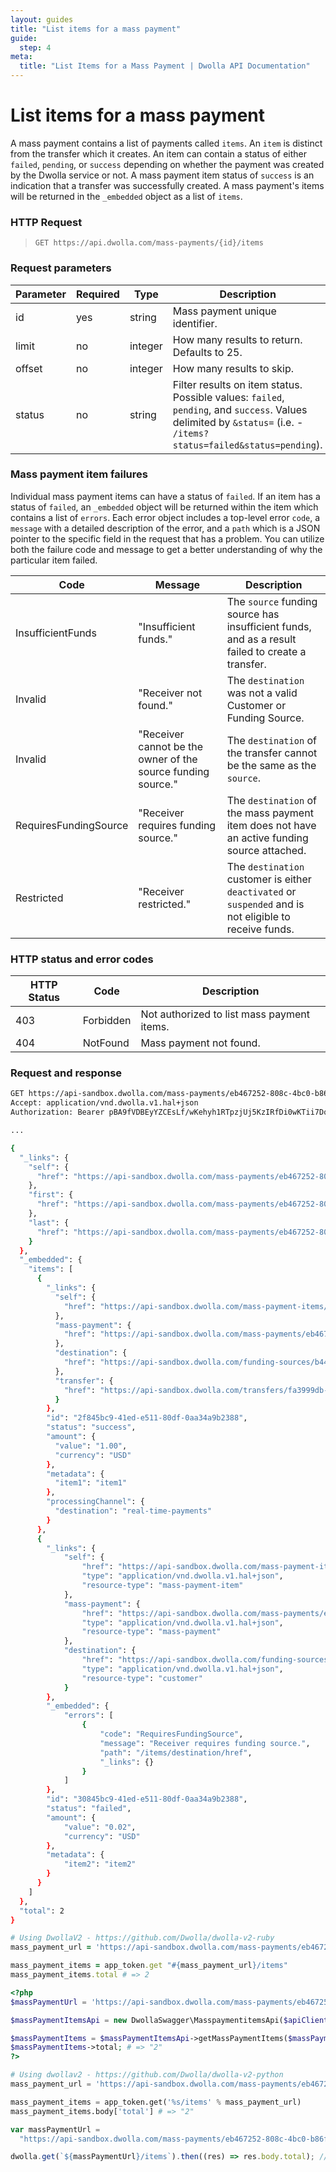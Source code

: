 ```yaml
---
layout: guides
title: "List items for a mass payment"
guide:
  step: 4
meta:
  title: "List Items for a Mass Payment | Dwolla API Documentation"
---
```


# List items for a mass payment

A mass payment contains a list of payments called `items`. An `item` is distinct from the transfer which it creates. An item can contain a status of either `failed`, `pending`, or `success` depending on whether the payment was created by the Dwolla service or not. A mass payment item status of `success` is an indication that a transfer was successfully created. A mass payment's items will be returned in the `_embedded` object as a list of `items`.

### HTTP Request

> `GET https://api.dwolla.com/mass-payments/{id}/items`

### Request parameters

| Parameter | Required | Type    | Description                                                                                                                                                        |
| --------- | -------- | ------- | ------------------------------------------------------------------------------------------------------------------------------------------------------------------ |
| id        | yes      | string  | Mass payment unique identifier.                                                                                                                                    |
| limit     | no       | integer | How many results to return. Defaults to 25.                                                                                                                        |
| offset    | no       | integer | How many results to skip.                                                                                                                                          |
| status    | no       | string  | Filter results on item status. Possible values: `failed`, `pending`, and `success`. Values delimited by `&status=` (i.e. - `/items?status=failed&status=pending`). |

### Mass payment item failures

Individual mass payment items can have a status of `failed`. If an item has a status of `failed`, an `_embedded` object will be returned within the item which contains a list of `errors`. Each error object includes a top-level error `code`, a `message` with a detailed description of the error, and a `path` which is a JSON pointer to the specific field in the request that has a problem. You can utilize both the failure code and message to get a better understanding of why the particular item failed.

| Code                  | Message                                                      | Description                                                                                             |
| --------------------- | ------------------------------------------------------------ | ------------------------------------------------------------------------------------------------------- |
| InsufficientFunds     | "Insufficient funds."                                        | The `source` funding source has insufficient funds, and as a result failed to create a transfer.        |
| Invalid               | "Receiver not found."                                        | The `destination` was not a valid Customer or Funding Source.                                           |
| Invalid               | "Receiver cannot be the owner of the source funding source." | The `destination` of the transfer cannot be the same as the `source`.                                   |
| RequiresFundingSource | "Receiver requires funding source."                          | The `destination` of the mass payment item does not have an active funding source attached.             |
| Restricted            | "Receiver restricted."                                       | The `destination` customer is either `deactivated` or `suspended` and is not eligible to receive funds. |

### HTTP status and error codes

| HTTP Status | Code      | Description                                |
| ----------- | --------- | ------------------------------------------ |
| 403         | Forbidden | Not authorized to list mass payment items. |
| 404         | NotFound  | Mass payment not found.                    |

### Request and response

```bash
GET https://api-sandbox.dwolla.com/mass-payments/eb467252-808c-4bc0-b86f-a5cd01454563/items
Accept: application/vnd.dwolla.v1.hal+json
Authorization: Bearer pBA9fVDBEyYZCEsLf/wKehyh1RTpzjUj5KzIRfDi0wKTii7DqY

...

{
  "_links": {
    "self": {
      "href": "https://api-sandbox.dwolla.com/mass-payments/eb467252-808c-4bc0-b86f-a5cd01454563/items"
    },
    "first": {
      "href": "https://api-sandbox.dwolla.com/mass-payments/eb467252-808c-4bc0-b86f-a5cd01454563/items?limit=25&offset=0"
    },
    "last": {
      "href": "https://api-sandbox.dwolla.com/mass-payments/eb467252-808c-4bc0-b86f-a5cd01454563/items?limit=25&offset=0"
    }
  },
  "_embedded": {
    "items": [
      {
        "_links": {
          "self": {
            "href": "https://api-sandbox.dwolla.com/mass-payment-items/2f845bc9-41ed-e511-80df-0aa34a9b2388"
          },
          "mass-payment": {
            "href": "https://api-sandbox.dwolla.com/mass-payments/eb467252-808c-4bc0-b86f-a5cd01454563"
          },
          "destination": {
            "href": "https://api-sandbox.dwolla.com/funding-sources/b442c936-1f87-465d-a4e2-a982164b26bd"
          },
          "transfer": {
            "href": "https://api-sandbox.dwolla.com/transfers/fa3999db-41ed-e511-80df-0aa34a9b2388"
          }
        },
        "id": "2f845bc9-41ed-e511-80df-0aa34a9b2388",
        "status": "success",
        "amount": {
          "value": "1.00",
          "currency": "USD"
        },
        "metadata": {
          "item1": "item1"
        },
        "processingChannel": {
          "destination": "real-time-payments"
        }
      },
      {
        "_links": {
            "self": {
                "href": "https://api-sandbox.dwolla.com/mass-payment-items/30845bc9-41ed-e511-80df-0aa34a9b2388",
                "type": "application/vnd.dwolla.v1.hal+json",
                "resource-type": "mass-payment-item"
            },
            "mass-payment": {
                "href": "https://api-sandbox.dwolla.com/mass-payments/eb467252-808c-4bc0-b86f-a5cd01454563",
                "type": "application/vnd.dwolla.v1.hal+json",
                "resource-type": "mass-payment"
            },
            "destination": {
                "href": "https://api-sandbox.dwolla.com/funding-sources/b442c936-1f87-465d-a4e2-a982164b26bd",
                "type": "application/vnd.dwolla.v1.hal+json",
                "resource-type": "customer"
            }
        },
        "_embedded": {
            "errors": [
                {
                    "code": "RequiresFundingSource",
                    "message": "Receiver requires funding source.",
                    "path": "/items/destination/href",
                    "_links": {}
                }
            ]
        },
        "id": "30845bc9-41ed-e511-80df-0aa34a9b2388",
        "status": "failed",
        "amount": {
            "value": "0.02",
            "currency": "USD"
        },
        "metadata": {
            "item2": "item2"
        }
      }
    ]
  },
  "total": 2
}
```

```ruby
# Using DwollaV2 - https://github.com/Dwolla/dwolla-v2-ruby
mass_payment_url = 'https://api-sandbox.dwolla.com/mass-payments/eb467252-808c-4bc0-b86f-a5cd01454563'

mass_payment_items = app_token.get "#{mass_payment_url}/items"
mass_payment_items.total # => 2
```

```php
<?php
$massPaymentUrl = 'https://api-sandbox.dwolla.com/mass-payments/eb467252-808c-4bc0-b86f-a5cd01454563';

$massPaymentItemsApi = new DwollaSwagger\MasspaymentitemsApi($apiClient);

$massPaymentItems = $massPaymentItemsApi->getMassPaymentItems($massPaymentUrl);
$massPaymentItems->total; # => "2"
?>
```

```python
# Using dwollav2 - https://github.com/Dwolla/dwolla-v2-python
mass_payment_url = 'https://api-sandbox.dwolla.com/mass-payments/eb467252-808c-4bc0-b86f-a5cd01454563'

mass_payment_items = app_token.get('%s/items' % mass_payment_url)
mass_payment_items.body['total'] # => "2"
```

```javascript
var massPaymentUrl =
  "https://api-sandbox.dwolla.com/mass-payments/eb467252-808c-4bc0-b86f-a5cd01454563";

dwolla.get(`${massPaymentUrl}/items`).then((res) => res.body.total); // => 2
```
